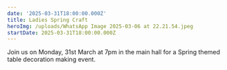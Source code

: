 ```yaml
---
date: '2025-03-31T18:00:00.000Z'
title: Ladies Spring Craft
heroImg: /uploads/WhatsApp Image 2025-03-06 at 22.21.54.jpeg
startDate: 2025-03-31T18:00:00.000Z
---
```


Join us on Monday, 31st March at 7pm in the main hall for a Spring themed table decoration making event.
